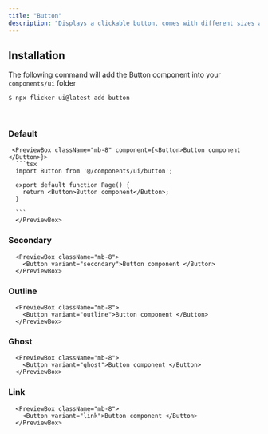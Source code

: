 ```yaml
---
title: "Button"
description: "Displays a clickable button, comes with different sizes and variants"
---
```



## Installation

The following command will add the Button component into your `components/ui` folder

```bash
$ npx flicker-ui@latest add button
```

<br />

### Default

     <PreviewBox className="mb-8" component={<Button>Button component </Button>}>
      ```tsx
      import Button from '@/components/ui/button';

      export default function Page() {
        return <Button>Button component</Button>;
      }

      ```
      </PreviewBox>

### Secondary

      <PreviewBox className="mb-8">
        <Button variant="secondary">Button component </Button>
      </PreviewBox>

### Outline

      <PreviewBox className="mb-8">
        <Button variant="outline">Button component </Button>
      </PreviewBox>

### Ghost

      <PreviewBox className="mb-8">
        <Button variant="ghost">Button component </Button>
      </PreviewBox>

### Link

      <PreviewBox className="mb-8">
        <Button variant="link">Button component </Button>
      </PreviewBox>
